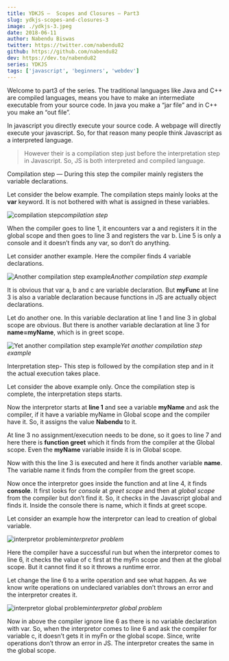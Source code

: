 ```yaml
---
title: YDKJS —  Scopes and Closures — Part3
slug: ydkjs-scopes-and-closures-3
image: ./ydkjs-3.jpeg
date: 2018-06-11
author: Nabendu Biswas
twitter: https://twitter.com/nabendu82
github: https://github.com/nabendu82
dev: https://dev.to/nabendu82
series: YDKJS
tags: ['javascript', 'beginners', 'webdev']
---
```

Welcome to part3 of the series. The traditional languages like Java and C++ are compiled languages, means you have to make an intermediate executable from your source code. In java you make a “jar file” and in C++ you make an “out file”.

In javascript you directly execute your source code. A webpage will directly execute your javascript. So, for that reason many people think Javascript as a interpreted language.
> However their is a compilation step just before the interpretation step in Javascript. So, JS is both interpreted and compiled language.

Compilation step — During this step the compiler mainly registers the variable declarations.

Let consider the below example. The compilation steps mainly looks at the **var** keyword. It is not bothered with what is assigned in these variables.

![compilation step](https://cdn-images-1.medium.com/max/2000/1*n4-LEsPyECkvMvbD9YVZSg.png)*compilation step*

When the compiler goes to line 1, it encounters var a and registers it in the global scope and then goes to line 3 and registers the var b. Line 5 is only a console and it doesn’t finds any var, so don’t do anything.

Let consider another example. Here the compiler finds 4 variable declarations.

![Another compilation step example](https://cdn-images-1.medium.com/max/2000/1*O6QFpOP01s4z0FytiLpAGA.png)*Another compilation step example*

It is obvious that var a, b and c are variable declaration. But **myFunc** at line 3 is also a variable declaration because functions in JS are actually object declarations.

Let do another one. In this variable declaration at line 1 and line 3 in global scope are obvious. But there is another variable declaration at line 3 for **name=myName**, which is in greet scope.

![Yet another compilation step example](https://cdn-images-1.medium.com/max/2000/1*SBcxHtjvYxbHJb6AQipCAw.png)*Yet another compilation step example*

Interpretation step- This step is followed by the compilation step and in it the actual execution takes place.

Let consider the above example only. Once the compilation step is complete, the interpretation steps starts.

Now the interpretor starts at **line 1** and see a variable **myName** and ask the compiler, if it have a variable myName in Global scope and the compiler have it. So, it assigns the value **Nabendu** to it.

At line 3 no assignment/execution needs to be done, so it goes to line 7 and here there is **function greet** which it finds from the compiler at the Global scope. Even the **myName** variable inside it is in Global scope.

Now with this the line 3 is executed and here it finds another variable **name**. The variable name it finds from the compiler from the greet scope.

Now once the interpretor goes inside the function and at line 4, it finds **console**. It first looks for *console* at *greet scope* and then at *global scope* from the compiler but don’t find it. So, it checks in the Javascript global and finds it. Inside the console there is name, which it finds at greet scope.

Let consider an example how the interpretor can lead to creation of global variable.

![interpretor problem](https://cdn-images-1.medium.com/max/2000/1*s7RrEoCCDr2Od7x_BX8o4w.png)*interpretor problem*

Here the compiler have a successful run but when the interpretor comes to line 6, it checks the value of c first at the myFn scope and then at the global scope. But it cannot find it so it throws a runtime error.

Let change the line 6 to a write operation and see what happen. As we know write operations on undeclared variables don’t throws an error and the interpretor creates it.

![interpretor global problem](https://cdn-images-1.medium.com/max/2000/1*YQgINh2mTqj7MMGSSTEJtA.png)*interpretor global problem*

Now in above the compiler ignore line 6 as there is no variable declaration with var. So, when the interpretor comes to line 6 and ask the compiler for variable c, it doesn’t gets it in myFn or the global scope.
Since, write operations don’t throw an error in JS. The interpretor creates the same in the global scope.

